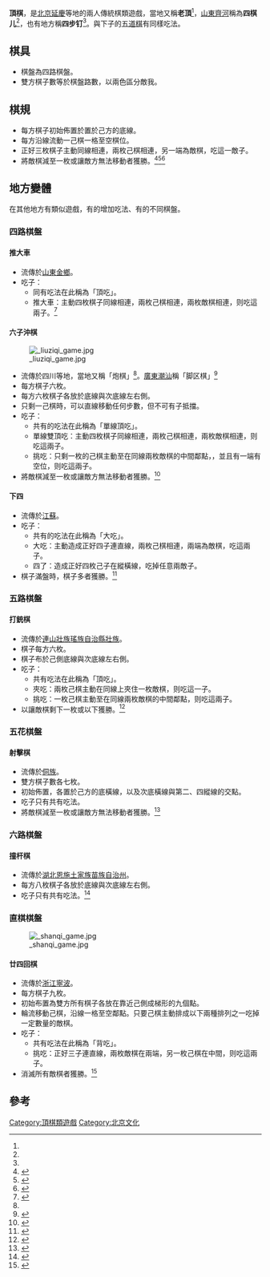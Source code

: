 '''頂棋'''，是[[北京|北京]][[延慶縣|延慶]]等地的兩人傳統棋類遊戲，當地又稱'''老頂'''<ref name="京郊民間棋趣"/>，[[山東|山東]][[齊河縣|齊河]]稱為'''四棋儿'''<ref name="四棋儿"/>，也有地方稱'''四步钉'''<ref name="童年"/>。與下子的[[五道棋|五道棋]]有同樣吃法。

==棋具==
*棋盤為四路棋盤。
*雙方棋子數等於棋盤路數，以兩色區分敵我。
==棋規==
*每方棋子初始佈置於置於己方的底線。
*每方沿線流動一己棋一格至空棋位。
*正好三枚棋子主動同線相連，兩枚己棋相連，另一端為敵棋，吃這一敵子。
*將敵棋減至一枚或讓敵方無法移動者獲勝。<ref name="京郊民間棋趣">{{cite journal|url=http://www.cnki.com.cn/Article/CJFDTotal-TYWS404.018.htm|author=张夙起|title=〈京郊民間棋趣〉|journal=《体育文史》|volume=|issue=1994年04期|date=1994-04|publisher=体育文史杂志社|location=中國|language=zh-cn|isbn=|access-date=2012-02-22|archive-date=2013-12-28|archive-url=https://web.archive.org/web/20131228110127/http://www.cnki.com.cn/Article/CJFDTotal-TYWS404.018.htm|dead-url=no}}</ref><ref name="四棋儿">{{Cite web|url=http://www.iqihe.net/classinfo.asp?cid=%C3%F1%CB%D7%CE%C4%BB%AF&id=12485|title=齐河农村游戏|language=zh-cn|publisher=齐河县情网|date=2014-06-26|author=|accessdate=2015-06-17}}{{dead link|date=2018年2月 |bot=InternetArchiveBot |fix-attempted=yes }}</ref><ref name="童年">{{Cite web|url=http://sh.acthd123.com/szhdw/hw/2015/04/02/1427957122.html|title=童年 不去兴趣班补习班，和孩子玩玩12个即将消失的童年棋盘游戏|language=zh-cn|publisher=上海活动网|date=2015-04-02|author=|accessdate=2015-06-18|deadurl=yes|archiveurl=https://web.archive.org/web/20150617171932/http://sh.acthd123.com/szhdw/hw/2015/04/02/1427957122.html|archivedate=2015-06-17}}</ref>

==地方變體==
在其他地方有類似遊戲，有的增加吃法、有的不同棋盤。
===四路棋盤===

====推大車====
*流傳於[[山東|山東]][[金鄉|金鄉]]。
*吃子：
**同有吃法在此稱為「頂吃」。
**推大車：主動四枚棋子同線相連，兩枚己棋相連，兩枚敵棋相連，则吃這兩子。<ref>{{cite journal|url=http://wuxizazhi.cnki.net/Search/MSYA198804019.html|author=周明廉|title=〈金乡儿童棋类游戏〉|journal=《民俗研究》|volume=|issue=1988年第04期|date=1988-04|publisher=中国民俗学会|location=中國|language=zh-cn|isbn=|access-date=2015-06-16|archive-date=2014-03-04|archive-url=https://web.archive.org/web/20140304071218/http://wuxizazhi.cnki.net/Search/MSYA198804019.html|dead-url=no}}</ref>

====六子沖棋====
[[File:_liuziqi_game.jpg|right]]
*流傳於四川等地，當地又稱「炮棋」<ref name="民間棋類遊戲100種"/>。[[廣東|廣東]][[潮汕|潮汕]]稱「脚区棋」<ref>{{Cite web|url=http://cstc.lib.stu.edu.cn/mingsu/crdzq.HTM|title=潮人的杂棋|language=zh-cn|publisher=潮汕民俗网|date=|author=陈觅|accessdate=2015-06-16|deadurl=yes|archiveurl=https://web.archive.org/web/20120630141944/http://cstc.lib.stu.edu.cn/mingsu/crdzq.HTM|archivedate=2012-06-30}}</ref>
*每方棋子六枚。
*每方六枚棋子各放於底線與次底線左右側。
*只剩一己棋時，可以直線移動任何步數，但不可有子抵擋。
*吃子：
**共有的吃法在此稱為「單線頂吃」。
**單線雙頂吃：主動四枚棋子同線相連，兩枚己棋相連，兩枚敵棋相連，则吃這兩子。
**挑吃：只剩一枚的己棋主動至在同線兩枚敵棋的中間鄰點，，並且有一端有空位，则吃這兩子。
* 將敵棋減至一枚或讓敵方無法移動者獲勝。<ref name="民間棋類遊戲100種">{{cite book |author=周化梧 |title=《棋類遊戲100種》 |date=1997-02 |publisher=金盾出版社 |location=中國 |language=zh-cn |isbn=7508203909 }}</ref>

====下四====
*流傳於[[江蘇|江蘇]]。
*吃子：
**共有的吃法在此稱為「大吃」。
**大吃：主動造成正好四子連直線，兩枚己棋相連，兩端為敵棋，吃這兩子。
**四了：造成正好四枚己子在縱橫線，吃掉任意兩敵子。
*棋子滿盤時，棋子多者獲勝。<ref name="江苏省志">{{Cite web|url=http://www.jssdfz.com:8080/dfz/ztbook/szzyz/tyz/d4/d4j.html|title=《江苏省志·出版志》 第四节  民俗体育|language=zh-cn|publisher=江苏省地方志|date=|author=|accessdate=2015-06-16|archive-date=2013-04-26|archive-url=https://archive.is/20130426213902/http://www.jssdfz.com:8080/dfz/ztbook/szzyz/tyz/d4/d4j.html|dead-url=no}}</ref>

===五路棋盤===

====打銃棋====
*流傳於[[連山壯族瑤族自治縣|連山壯族瑤族自治縣]][[壯族|壯族]]。
*棋子每方六枚。
*棋子布於己側底線與次底線左右側。
*吃子：
**共有吃法在此稱為「頂吃」。
**夾吃：兩枚己棋主動在同線上夾住一枚敵棋，则吃這一子。
**挑吃：一枚己棋主動至在同線兩枚敵棋的中間鄰點，则吃這兩子。
*以讓敵棋剩下一枚或以下獲勝。<ref name="壮泰民族传统文化比较研究">{{cite book |author=覃聖敏 |title=《壮泰民族传统文化比较研究》 |date=2003|publisher=广西人民出版社 |location=中國 |language=zh-cn |isbn=9787219049150 }}</ref>

===五花棋盤===

====射擊棋====
*流傳於[[侗族|侗族]]。
*雙方棋子數各七枚。
*初始佈置，各置於己方的底橫線，以及次底橫線與第二、四縱線的交點。
*吃子只有共有吃法。
*將敵棋減至一枚或讓敵方無法移動者獲勝。<ref>{{cite journal |url=http://www.cnki.com.cn/Article/CJFDTOTAL-MZLT199204018.htm|author=秦秀强|title=〈侗族棋类趣谈〉|journal=《民族论坛》|volume=|issue=1992年04期|date=1992-04|publisher=民族论坛杂志社|location=中國|language=zh-cn |isbn=}}</ref>

===六路棋盤===

====撞杆棋====
*流傳於[[湖北|湖北]][[恩施土家族苗族自治州|恩施土家族苗族自治州]]。
*每方八枚棋子各放於底線與次底線左右側。
*吃子只有共有吃法。<ref name="恩施州志">{{cite book |author=湖北省恩施土家族苗族自治州地方志编纂委员会|title=《恩施州志》|date=1998 |publisher=湖北人民出版社 |location=中國 |language=zh-cn|isbn=}}</ref>

===直棋棋盤===
[[File:_shanqi_game.jpg|right]]
====廿四回棋====
*流傳於[[浙江|浙江]][[寧波|寧波]]。
*每方棋子九枚。
*初始布置為雙方所有棋子各放在靠近己側成梯形的九個點。
*輪流移動己棋，沿線一格至空鄰點。只要己棋主動排成以下兩種排列之一吃掉一定數量的敵棋。
*吃子：
**共有吃法在此稱為「背吃」。
**挑吃：正好三子連直線，兩枚敵棋在兩端，另一枚己棋在中間，则吃這兩子。
*消滅所有敵棋者獲勝。<ref name="甬上风物">{{cite book |author=汪志铭主编|title=《甬上风物——寧波市非物质文化遗产田野调查：东钱湖旅游度假区》 |date=2008-08-01 |publisher= 宁波出版社 |location=中國 |language=zh-cn |isbn=9787807436140}}</ref>

==參考==
{{reflist}}

[[Category:頂棋類遊戲|Category:頂棋類遊戲]]
[[Category:北京文化|Category:北京文化]]